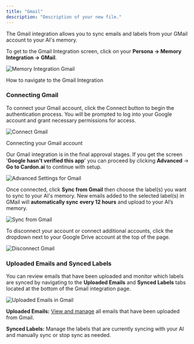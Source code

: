 ```yaml
---
title: "Gmail"
description: "Description of your new file."
---
```


The Gmail integration allows you to sync emails and labels from your GMail account to your AI's memory.

To get to the Gmail Integration screen, click on your **Persona -> Memory Integration -> GMail**.

<img
  className="block dark:hidden"
  src="/images/gmail-1.gif"
  alt="Memory Integration Gmail"
/>


How to navigate to the Gmail Integration

### Connecting Gmail

To connect your Gmail account, click the Connect button to begin the authentication process. You will be prompted to log into your Google account and grant necessary permissions for access.

<img
  className="block dark:hidden"
  src="/images/gmail-2.png"
  alt="Connect Gmail"
/>


Connecting your Gmail account

Our Gmail integration is in the final approval stages. If you get the screen '**Google hasn't verified this app**' you can proceed by clicking **Advanced** -> **Go to Cardon.ai** to continue with setup.

<img
  className="block dark:hidden"
  src="/images/gmail-3.gif"
  alt="Advanced Settings for Gmail"
/>


Once connected, click **Sync from Gmail** then choose the label(s) you want to sync to your AI's memory. New emails added to the selected label(s) in GMail will **automatically sync** **every 12 hours** and upload to your AI’s memory.

<img
  className="block dark:hidden"
  src="/images/gmail-4.gif"
  alt="Sync from Gmail"
/>

To disconnect your account or connect additional accounts, click the dropdown next to your Google Drive account at the top of the page.

<img
  className="block dark:hidden"
  src="/images/gmail-5.gif"
  alt="Disconnect Gmail"
/>

### Uploaded Emails and Synced Labels

You can review emails that have been uploaded and monitor which labels are synced by navigating to the **Uploaded Emails** and **Synced Labels** tabs located at the bottom of the Gmail integration page.

<img
  className="block dark:hidden"
  src="/images/gmail-6.png"
  alt="Uploaded Emails in Gmail"
/>

**Uploaded Emails:** [View and manage](/o/nbVBaUyixnBYw8JgeVIt/s/dbMN7r709l6jIY1z4OHN/training-your-ai/memory-upload/managing-uploaded-data) all emails that have been uploaded from Gmail.

**Synced Labels:** Manage the labels that are currently syncing with your AI and manually sync or stop sync as needed.
